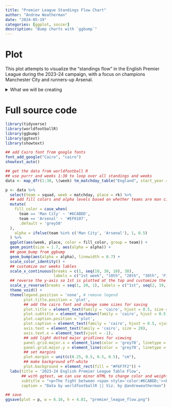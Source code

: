 ```yaml
---
title: "Premier League Standings Flow Chart"
author: "Andrew Weatherman"
date: "2024-05-19"
categories: [ggplot, soccer]
description: "Bump charts with `ggbump`"
---
```


# Plot

This plot attempts to visualize the "standings flow" in the English Premier League during the 2023-24 campaign, with a focus on champions Manchester City and runners-up Arsenal.

<details>

<summary>What we will be creating</summary>

```r
knitr::include_graphics("premier_league_flow.png")
```

</details>

# Full source code

```r
library(tidyverse)
library(worldfootballR)
library(ggbump)
library(ggtext)
library(showtext)

## add Cairo font from google fonts
font_add_google("Cairo", "cairo")
showtext_auto()

## get the data from worldfootball R
## use purrr and weeks 1:38 to loop over all standings and weeks
data <- map_dfr(1:38, \(week) tm_matchday_table("England", start_year = "2023", matchday = week))

p <- data %>% 
  select(team = squad, week = matchday, place = rk) %>% 
  ## add fill colors and alpha levels based on whether teams are man city/arsenal or not
  mutate(
    fill_color = case_when(
      team == 'Man City' ~ '#6CABDD',
      team == 'Arsenal' ~ '#EF0107',
      .default = 'grey50'
  ),
    alpha = ifelse(team %in% c('Man City', 'Arsenal'), 1, 0.5)
  ) %>% 
  ggplot(aes(week, place, color = fill_color, group = team)) +
  geom_point(size = 1.7, aes(alpha = alpha)) +
  ## geom_bump from ggbump
  geom_bump(aes(alpha = alpha), linewidth = 0.7) +
  scale_color_identity() +
  ## customize our weeks lables
  scale_x_continuous(breaks = c(1, seq(10, 30, 10), 38),
                     labels = c("1st week", "10th", "20th", "30th", 'Final week')) +
  ## reverse the y-axis so 1st is plotted at the top and customize the labels
  scale_y_reverse(breaks = seq(1, 20, 1), labels = c("1st", seq(2, 19, 1), 'Last')) +
  theme_void() +
  theme(legend.position = 'none', # remove legend
        plot.title.position = 'plot',
        ## add the cairo font and change some sizes for saving
        plot.title = element_text(family = 'cairo', hjust = 0.5, size = 46, face = 'bold', vjust = 0),
        plot.subtitle = element_markdown(family = 'cairo', hjust = 0.5, size = 24),
        plot.caption.position = 'plot',
        plot.caption = element_text(family = 'cairo', hjust = 0.5, vjust = -2, size = 18),
        axis.text = element_text(family = 'cairo', size = 20),
        axis.text.x = element_text(vjust = -1),
        ## add light dotted major gridlines for viewing
        panel.grid.major.x = element_line(color = 'grey70', linetype = 'dotted'),
        panel.grid.major.y = element_line(color = 'grey70', linetype = 'dotted'),
        ## set margins
        plot.margin = unit(c(0.25, 0.5, 0.5, 0.5), "cm"),
        ## make background off-white
        plot.background = element_rect(fill = "#F6F7F2")) +
  labs(title = '2023-24 English Premier League Table Flow',
       ## with ggtext, we can use minor HTML to change color and weight of our subtitle
       subtitle = "<p>The fight between <span style='color:#6CABDD;'><b>Manchester City</b></span> and <span style='color:#EF0107;'><b>Arsenal</b></span> throughout the 2023-24 campaign</p>",
       caption = "Data by worldfootballR || Viz. by @andreweatherman")

## save
ggsave(plot = p, w = 6.16, h = 4.81, "premier_league_flow.png")
```
